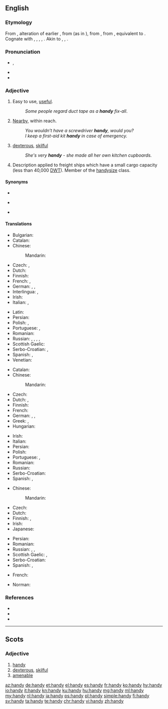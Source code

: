 {{also|Handy}}
==English==

===Etymology===
From {{etyl|enm|en}}, alteration of earlier {{m|enm|hendi||handy, skillful}}, from {{etyl|ang|en}} {{m|ang|hendiġ||skillful}} (as in {{m|ang|listhendiġ||skilled in art}}), from {{etyl|gem-pro|en}} {{m|gem-pro|*handugaz||handy, skillful, nimble}}, from {{m|gem-pro|*handuz||hand}}, equivalent to {{suffix|hand|y|lang=en|nocat=1}}. Cognate with {{etyl|gml|-}} {{m|gml|handich||skillful, apt}}, {{etyl|gmh|-}} {{m|gmh|handec}}, {{m|gmh|hendec||manual, hand-held}}, {{etyl|non|-}} {{m|non|hǫndugr||efficient}}, {{etyl|got|-}} {{m|got|𐌷𐌰𐌽𐌳𐌿𐌲𐍃||wise, clever}}. Akin to {{etyl|nl}} {{m|nl|handig||handy}}, {{etyl|no}} {{m|no|hendig||handy}}, {{etyl|sv}} {{m|sv|händig||handy}}.

===Pronunciation===
* {{enPR|hăn'di}}, {{IPA|/ˈhæn.di/|lang=en}}
* {{audio|En-us-handy.ogg|Audio (US)|lang=en}}
* {{rhymes|ændi|lang=en}}

===Adjective===
{{en-adj|er}}

# Easy to use, [[useful]].
#: ''Some people regard duct tape as a '''handy''' fix-all''.
# [[nearby|Nearby]], within reach.
#: ''You wouldn’t have a screwdriver '''handy''', would you?''
#: ''I keep a first-aid kit '''handy''' in case of emergency.''
# {{label|en|dialect}} [[dexterous]], [[skilful]]
#: ''She's very '''handy''' - she made all her own kitchen cupboards.''
# Description applied to freight ships which have a small cargo capacity (less than 40,000 [[DWT]]). Member of the [[handysize]] class.

====Synonyms====
* {{sense|useful}}
* {{sense|nearby}} {{l|en|at hand}}
* {{sense|skilful}} {{l|en|crafty}}

====Translations====
{{trans-top|easy to use}}
* Bulgarian: {{t+|bg|полезен|m}}
* Catalan: {{t+|ca|pràctic}}
* Chinese:
*: Mandarin: {{t-needed|cmn}}
* Czech: {{t|cs|praktický}}, {{t+|cs|užitečný}}
* Dutch: {{t+|nl|handig}}
* Finnish: {{t+|fi|kätevä}}
* French: {{t+|fr|pratique}}, {{t+|fr|commode}}
* German: {{t+|de|anstellig}}, {{t+|de|handlich}}, {{t+|de|praktisch}}
* Interlingua: {{t|ia|utile}}, {{t|ia|commode}}
* Irish: {{t|ga|sásta}}
* Italian: {{t+|it|utile}}, {{t+|it|pratico}}
{{trans-mid}}
* Latin: {{t|la|utilis}}
* Persian: {{t+|fa|سودمند|sc=fa-Arab}}
* Polish: {{t+|pl|wygodny|m}}, {{t+|pl|dogodny|m}}
* Portuguese: {{t+|pt|útil}}, {{t+|pt|prático}}
* Romanian: {{t+|ro|îndemânatic}}
* Russian: {{t+|ru|удо́бный}} {{qualifier|convenient, comfortable}}, {{t+|ru|поле́зный}} {{qualifier|useful}}, {{t+|ru|практи́чный}} {{qualifier|practical}}, {{t+|ru|портати́вный}} {{qualifier|portable}}, {{t+|ru|кста́ти}} {{qualifier|adverbial: to the purpose}}
* Scottish Gaelic: {{t|gd|goireasach}}
* Serbo-Croatian: {{t+|sh|nadomak}}, {{t|sh|практичан|sc=Cyrl}}
* Spanish: {{t+|es|práctico}}, {{t+|es|hábil}}
* Venetian: {{t+|vec|còmet}}
{{trans-bottom}}

{{trans-top|within reach}}
* Catalan: {{t|ca|a mà}}
* Chinese:
*: Mandarin: {{t-needed|cmn}}
* Czech: {{t+|cs|po ruce}}
* Dutch: {{t|nl|binnen handbereik}}, {{t|nl|bij de hand}}
* Finnish: {{t|fi|[[käsi|käden]] [[ulottuvilla]]}}
* French: {{t|fr|à portée de main}}
* German: {{t|de|in Reichweite}}, {{t|de|griffbereit}}, {{t|de|zur Hand}}
* Greek: {{t+|el|εύκαιρος|sc=Grek}}, {{t+|el|πρόχειρος|sc=Grek}}
* Hungarian: {{t|hu|kéznél}}
{{trans-mid}}
* Irish: {{t|ga|sásta}}
* Italian: {{t+|it|comodo}}
* Persian: {{t+|fa|در دسترس|sc=fa-Arab}}
* Polish: {{t+|pl|podręczny|m}}
* Portuguese: {{t|pt|à mão}}, {{t+|pt|fácil}} {{qualifier|colloquial}}
* Romanian: {{t|ro|la îndemână}}
* Russian: {{t+|ru|рука|alt=под руко́й}} {{qualifier|at hand, lit.: under hand}}
* Serbo-Croatian: {{t|sh|приручан|sc=Cyrl}}
* Spanish: {{t+|es|a mano}}, {{t+|es|cerca}}
{{trans-bottom}}

{{trans-top|dexterous}}
* Chinese:
*: Mandarin: {{t-needed|cmn}}
* Czech: {{t+|cs|šikovný}}
* Dutch: {{t+|nl|handig}}
* Finnish: {{t+|fi|kätevä}}, {{t+|fi|taitava}}
* Irish: {{t|ga|sásta}}
* Japanese: {{t-needed|ja}}
{{trans-mid}}
* Persian: {{t+|fa|ماهر|sc=fa-Arab}}
* Romanian: {{t+|ro|îndemânatic}}
* Russian: {{t+|ru|ло́вкий}}, {{t+|ru|иску́сный}}, {{t+|ru|уме́лый}} {{qualifier|skilful}}
* Scottish Gaelic: {{t|gd|tapaidh}}, {{t|gd|deas}}
* Serbo-Croatian: {{t|sh|спретан|sc=Cyrl}}
* Spanish: {{t+|es|hábil}}, {{t+|es|diestro}}
{{trans-bottom}}

{{checktrans-top}}
* French: {{t+check|fr|maniable}}
{{trans-mid}}
* Norman: {{t-check|nrf|manniabl'ye|m|f}} {{qualifier|Jersey}}
{{trans-bottom}}

===References===
* {{R:Webster 1913}}
* {{R:Century 1911}}
* {{R:OneLook}}

----

==Scots==

===Adjective===
{{sco-adj|hand|ier|iest}}

# [[handy#English|handy]]
# [[dexterous]], [[skilful]]
# [[amenable]] {{gloss|of an animal}}

[[az:handy]]
[[de:handy]]
[[et:handy]]
[[el:handy]]
[[es:handy]]
[[fr:handy]]
[[ko:handy]]
[[hy:handy]]
[[io:handy]]
[[it:handy]]
[[kn:handy]]
[[ku:handy]]
[[hu:handy]]
[[mg:handy]]
[[ml:handy]]
[[my:handy]]
[[nl:handy]]
[[ja:handy]]
[[ps:handy]]
[[pl:handy]]
[[simple:handy]]
[[fi:handy]]
[[sv:handy]]
[[ta:handy]]
[[te:handy]]
[[chr:handy]]
[[vi:handy]]
[[zh:handy]]